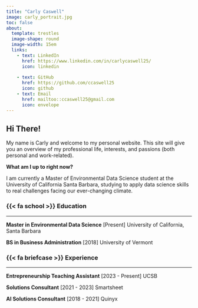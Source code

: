 ```yaml
---
title: "Carly Caswell"
image: carly_portrait.jpg
toc: false
about:
  template: trestles
  image-shape: round
  image-width: 15em
  links: 
    - text: LinkedIn
      href: https://www.linkedin.com/in/carlycaswell25/ 
      icon: linkedin
      
    - text: GitHub
      href: https://github.com/ccaswell25
      icon: github
    - text: Email
      href: mailtoo::ccaswell25@gmail.com 
      icon: envelope
---
```


## Hi There!

My name is Carly and welcome to my personal website. This site will give you an overview of my professional life, interests, and passions (both personal and work-related).

**What am I up to right now?**

I am currently a Master of Environmental Data Science student at the University of California Santa Barbara, studying to apply data science skills to real challenges facing our ever-changing climate.

### {{< fa school >}} Education

------------------------------------------------------------------------

**Master in Environmental Data Science** \[Present\] University of California, Santa Barbara

**BS in Business Administration** \[2018\] University of Vermont

### {{< fa briefcase >}} Experience

------------------------------------------------------------------------

**Entrepreneurship Teaching Assistant** \[2023 - Present\] UCSB

**Solutions Consultant** \[2021 - 2023\] Smartsheet

**AI Solutions Consultant** \[2018 - 2021\] Quinyx
